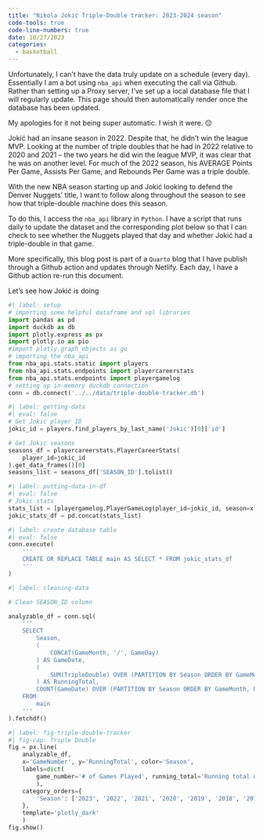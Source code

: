 ```yaml
---
title: "Nikola Jokić Triple-Double tracker: 2023-2024 season"
code-tools: true
code-line-numbers: true
date: 10/27/2023
categories:
  - basketball
---
```


::: {.callout-note style='minimal'}

Unfortunately, I can't have the data truly update on a schedule (every day). Essentially I am a bot using `nba_api` when executing the call via Github. Rather than setting up a Proxy server, I've set up a local database file that I will regularly update. This page should then automatically render once the database has been updated.

My apologies for it not being super automatic. I wish it were. 😔

:::

Jokić had an insane season in 2022. Despite that, he didn't win the league MVP. Looking at the number of triple doubles that he had in 2022 relative to 2020 and 2021 -- the two years he did win the league MVP, it was clear that he was on another level. For much of the 2022 season, his AVERAGE Points Per Game, Assists Per Game, and Rebounds Per Game was a triple double.

With the new NBA season starting up and Jokić looking to defend the Denver Nuggets' title, I want to follow along throughout the season to see how that triple-double machine does this season.

To do this, I access the `nba_api` library in `Python`. I have a script that runs daily to update the dataset and the corresponding plot below so that I can check to see whether the Nuggets played that day and whether Jokić had a triple-double in that game.

More specifically, this blog post is part of a `Quarto` blog that I have publish through a Github action and updates through Netlify. Each day, I have a Github action re-run this document.

Let's see how Jokić is doing


```python
#| label: setup
# importing some helpful dataframe and sql libraries
import pandas as pd
import duckdb as db
import plotly.express as px
import plotly.io as pio
#import plotly.graph_objects as go
# importing the nba_api
from nba_api.stats.static import players
from nba_api.stats.endpoints import playercareerstats
from nba_api.stats.endpoints import playergamelog
# setting up in-memory duckdb connection
conn = db.connect('../../data/triple-double-tracker.db')
```

```python
#| label: getting-data
#| eval: false
# Get Jokic player ID
jokic_id = players.find_players_by_last_name('Jokic')[0]['id']

# Get Jokic seasons
seasons_df = playercareerstats.PlayerCareerStats(
    player_id=jokic_id
).get_data_frames()[0]
seasons_list = seasons_df['SEASON_ID'].tolist()

```

```python
#| label: putting-data-in-df
#| eval: false
# Jokic stats
stats_list = [playergamelog.PlayerGameLog(player_id=jokic_id, season=x).get_data_frames()[0] for x in seasons_list]
jokic_stats_df = pd.concat(stats_list)
```

```python
#| label: create database table
#| eval: false
conn.execute(
    '''
    CREATE OR REPLACE TABLE main AS SELECT * FROM jokic_stats_df
    '''
)
```

```python
#| label: cleaning-data

# Clean SEASON_ID column

analyzable_df = conn.sql(
    '''
    SELECT
        Season,
        (
            CONCAT(GameMonth, '/', GameDay)
        ) AS GameDate,
        (
            SUM(TripleDouble) OVER (PARTITION BY Season ORDER BY GameMonth, GameDay)
        ) AS RunningTotal,
        COUNT(GameDate) OVER (PARTITION BY Season ORDER BY GameMonth, GameDay) AS GameNumber
    FROM
        main
    '''
).fetchdf()
```

```python
#| label: fig-triple-double-tracker
#| fig-cap: Triple Double
fig = px.line(
    analyzable_df, 
    x='GameNumber', y='RunningTotal', color='Season',
    labels=dict(
        game_number='# of Games Played', running_total='Running total of Triple-Doubles',season='Season'
        ),
    category_orders={
        'Season': ['2023', '2022', '2021', '2020', '2019', '2018', '2017', '2016', '2015']
    },
    template='plotly_dark'
    )
fig.show()
```
